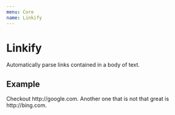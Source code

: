 ```yaml
---
menu: Core
name: Linkify
---
```



# Linkify

Automatically parse links contained in a body of text.

## Example
<Playground>
  <Linkify>
    Checkout http://google.com. Another one that is not that great is http://bing.com.
  </Linkify>
</Playground>
